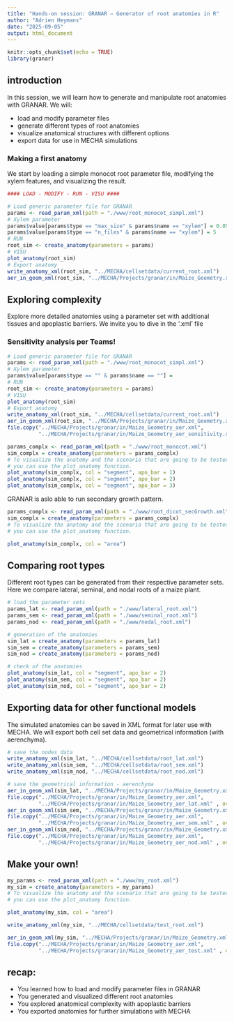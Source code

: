 ```yaml
---
title: "Hands-on session: GRANAR – Generator of root anatomies in R"
author: "Adrien Heymans"
date: "2025-09-05"
output: html_document
---
```


```r
knitr::opts_chunk$set(echo = TRUE)
library(granar)
```

## introduction

In this session, we will learn how to generate and manipulate root anatomies with GRANAR.
We will:

- load and modify parameter files
- generate different types of root anatomies
- visualize anatomical structures with different options
- export data for use in MECHA simulations

### Making a first anatomy

We start by loading a simple monocot root parameter file, modifying the xylem features, and visualizing the result.

```r
#### LOAD - MODIFY - RUN - VISU #### 

# Load generic parameter file for GRANAR
params <- read_param_xml(path = "./www/root_monocot_simpl.xml")
# Xylem parameter
params$value[params$type == "max_size" & params$name == "xylem"] = 0.05
params$value[params$type == "n_files" & params$name == "xylem"] = 5
# RUN
root_sim <- create_anatomy(parameters = params)
# VISU
plot_anatomy(root_sim)
# Export anatomy
write_anatomy_xml(root_sim, "../MECHA/cellsetdata/current_root.xml")
aer_in_geom_xml(root_sim, "../MECHA/Projects/granar/in/Maize_Geometry.xml")
```

## Exploring complexity

Explore more detailed anatomies using a parameter set with additional tissues and apoplastic barriers.
We invite you to dive in the '.xml' file

### Sensitivity analysis per Teams!

```r

# Load generic parameter file for GRANAR
params <- read_param_xml(path = "./www/root_monocot_simpl.xml")
# Xylem parameter
params$value[params$type == "" & params$name == ""] = 
# RUN
root_sim <- create_anatomy(parameters = params)
# VISU
plot_anatomy(root_sim)
# Export anatomy
write_anatomy_xml(root_sim, "../MECHA/cellsetdata/current_root.xml")
aer_in_geom_xml(root_sim, "../MECHA/Projects/granar/in/Maize_Geometry.xml")
file.copy("../MECHA/Projects/granar/in/Maize_Geometry_aer.xml",
          "../MECHA/Projects/granar/in/Maize_Geometry_aer_sensitivity.xml" , overwrite = T)

```

```r
params_complx <- read_param_xml(path = "./www/root_monocot.xml")
sim_complx = create_anatomy(parameters = params_complx)
# To visualize the anatomy and the scenario that are going to be tested.
# you can use the plot_anatomy function.
plot_anatomy(sim_complx, col = "segment", apo_bar = 1)
plot_anatomy(sim_complx, col = "segment", apo_bar = 2)
plot_anatomy(sim_complx, col = "segment", apo_bar = 3)
```

GRANAR is aslo able to run secondary growth pattern. 

```r
params_complx <- read_param_xml(path = "./www/root_dicot_secGrowth.xml")
sim_complx = create_anatomy(parameters = params_complx)
# To visualize the anatomy and the scenario that are going to be tested.
# you can use the plot_anatomy function.

plot_anatomy(sim_complx, col = "area")

```

## Comparing root types

Different root types can be generated from their respective parameter sets. Here we compare lateral, seminal, and nodal roots of a maize plant.

```r
# load the parameter sets
params_lat <- read_param_xml(path = "./www/lateral_root.xml")
params_sem <- read_param_xml(path = "./www/seminal_root.xml")
params_nod <- read_param_xml(path = "./www/nodal_root.xml")

# generation of the anatomies
sim_lat = create_anatomy(parameters = params_lat)
sim_sem = create_anatomy(parameters = params_sem)
sim_nod = create_anatomy(parameters = params_nod)

# check of the anatomies
plot_anatomy(sim_lat, col = "segment", apo_bar = 2)
plot_anatomy(sim_sem, col = "segment", apo_bar = 2)
plot_anatomy(sim_nod, col = "segment", apo_bar = 2)


```


## Exporting data for other functional models

The simulated anatomies can be saved in XML format for later use with MECHA.
We will export both cell set data and geometrical information (with aerenchyma).

```r
# save the nodes data 
write_anatomy_xml(sim_lat, "../MECHA/cellsetdata/root_lat.xml")
write_anatomy_xml(sim_sem, "../MECHA/cellsetdata/root_sem.xml")
write_anatomy_xml(sim_nod, "../MECHA/cellsetdata/root_nod.xml")

# save the geometrical information - aerenchyma
aer_in_geom_xml(sim_lat, "../MECHA/Projects/granar/in/Maize_Geometry.xml")
file.copy("../MECHA/Projects/granar/in/Maize_Geometry_aer.xml",
          "../MECHA/Projects/granar/in/Maize_Geometry_aer_lat.xml" , overwrite = T)
aer_in_geom_xml(sim_sem, "../MECHA/Projects/granar/in/Maize_Geometry.xml")
file.copy("../MECHA/Projects/granar/in/Maize_Geometry_aer.xml",
          "../MECHA/Projects/granar/in/Maize_Geometry_aer_sem.xml" , overwrite = T)
aer_in_geom_xml(sim_nod, "../MECHA/Projects/granar/in/Maize_Geometry.xml")
file.copy("../MECHA/Projects/granar/in/Maize_Geometry_aer.xml",
          "../MECHA/Projects/granar/in/Maize_Geometry_aer_nod.xml" , overwrite = T)
```


## Make your own!

```r
my_params <- read_param_xml(path = "./www/my_root.xml")
my_sim = create_anatomy(parameters = my_params)
# To visualize the anatomy and the scenario that are going to be tested.
# you can use the plot_anatomy function.

plot_anatomy(my_sim, col = "area")

write_anatomy_xml(my_sim, "../MECHA/cellsetdata/test_root.xml")

aer_in_geom_xml(my_sim, "../MECHA/Projects/granar/in/Maize_Geometry.xml")
file.copy("../MECHA/Projects/granar/in/Maize_Geometry_aer.xml",
          "../MECHA/Projects/granar/in/Maize_Geometry_aer_test.xml" , overwrite = T)

```


## recap:

- You learned how to load and modify parameter files in GRANAR
- You generated and visualized different root anatomies
- You explored anatomical complexity with apoplastic barriers
- You exported anatomies for further simulations with MECHA
